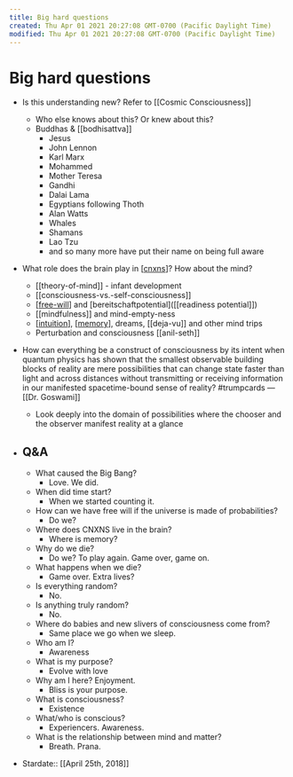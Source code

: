 ```yaml
---
title: Big hard questions
created: Thu Apr 01 2021 20:27:08 GMT-0700 (Pacific Daylight Time)
modified: Thu Apr 01 2021 20:27:08 GMT-0700 (Pacific Daylight Time)
---
```

# Big hard questions

- Is this understanding new? Refer to [[Cosmic Consciousness]]
  - Who else knows about this? Or knew about this?
  - Buddhas & [[bodhisattva]]
    - Jesus
    - John Lennon
    - Karl Marx
    - Mohammed
    - Mother Teresa
    - Gandhi
    - Dalai Lama
    - Egyptians following Thoth
    - Alan Watts
    - Whales
    - Shamans
    - Lao Tzu
    - and so many more have put their name on being full aware
- What role does the brain play in [[cnxns]]? How about the mind?
  - [[theory-of-mind]] - infant development
  - [[consciousness-vs.-self-consciousness]]
  - [[free-will]] and [bereitschaftpotential]([[readiness potential]])
  - [[mindfulness]] and mind-empty-ness
  - [[intuition]], [[memory]], dreams, [[deja-vu]] and other mind trips
  - Perturbation and consciousness [[anil-seth]]
- How can everything be a construct of consciousness by its intent when quantum physics has shown that the smallest observable building blocks of reality are mere possibilities that can change state faster than light and across distances without transmitting or receiving information in our manifested spacetime-bound sense of reality? #trumpcards — [[Dr. Goswami]]
  - Look deeply into the domain of possibilities where the chooser and the observer manifest reality at a glance
- ## Q&A

  - What caused the Big Bang?
    - Love. We did.
  - When did time start?
    - When we started counting it.
  - How can we have free will if the universe is made of probabilities?
    - Do we?
  - Where does CNXNS live in the brain?
    - Where is memory?
  - Why do we die?
    - Do we? To play again. Game over, game on.
  - What happens when we die?
    - Game over. Extra lives?
  - Is everything random?
    - No.
  - Is anything truly random?
    - No.
  - Where do babies and new slivers of consciousness come from?
    - Same place we go when we sleep.
  - Who am I?
    - Awareness
  - What is my purpose?
    - Evolve with love
  - Why am I here? Enjoyment.
    - Bliss is your purpose.
  - What is consciousness?
    - Existence
  - What/who is conscious?
    - Experiencers. Awareness.
  - What is the relationship between mind and matter?
    - Breath. Prana.

- Stardate:: [[April 25th, 2018]]

[//begin]: # "Autogenerated link references for markdown compatibility"
[cnxns]: cnxns "CNXNS"
[free-will]: free-will "Free Will"
[intuition]: intuition "Intuition"
[memory]: memory "Memory"
[//end]: # "Autogenerated link references"
